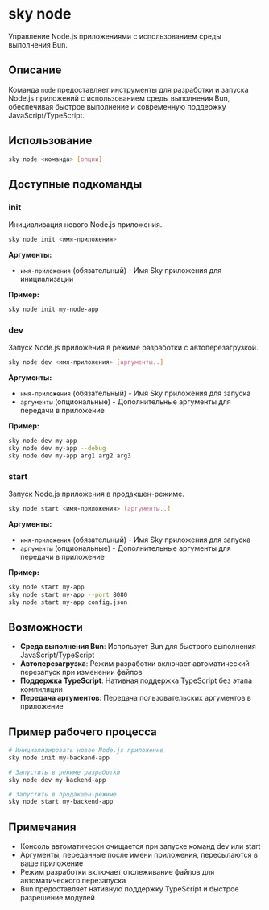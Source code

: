 # sky node

Управление Node.js приложениями с использованием среды выполнения Bun.

## Описание

Команда `node` предоставляет инструменты для разработки и запуска Node.js приложений с использованием среды выполнения Bun, обеспечивая быстрое выполнение и современную поддержку JavaScript/TypeScript.

## Использование

```bash
sky node <команда> [опции]
```

## Доступные подкоманды

### init

Инициализация нового Node.js приложения.

```bash
sky node init <имя-приложения>
```

**Аргументы:**
- `имя-приложения` (обязательный) - Имя Sky приложения для инициализации

**Пример:**
```bash
sky node init my-node-app
```

### dev

Запуск Node.js приложения в режиме разработки с автоперезагрузкой.

```bash
sky node dev <имя-приложения> [аргументы..]
```

**Аргументы:**
- `имя-приложения` (обязательный) - Имя Sky приложения для запуска
- `аргументы` (опциональные) - Дополнительные аргументы для передачи в приложение

**Пример:**
```bash
sky node dev my-app
sky node dev my-app --debug
sky node dev my-app arg1 arg2 arg3
```

### start

Запуск Node.js приложения в продакшен-режиме.

```bash
sky node start <имя-приложения> [аргументы..]
```

**Аргументы:**
- `имя-приложения` (обязательный) - Имя Sky приложения для запуска
- `аргументы` (опциональные) - Дополнительные аргументы для передачи в приложение

**Пример:**
```bash
sky node start my-app
sky node start my-app --port 8080
sky node start my-app config.json
```

## Возможности

- **Среда выполнения Bun**: Использует Bun для быстрого выполнения JavaScript/TypeScript
- **Автоперезагрузка**: Режим разработки включает автоматический перезапуск при изменении файлов
- **Поддержка TypeScript**: Нативная поддержка TypeScript без этапа компиляции
- **Передача аргументов**: Передача пользовательских аргументов в приложение

## Пример рабочего процесса

```bash
# Инициализировать новое Node.js приложение
sky node init my-backend-app

# Запустить в режиме разработки
sky node dev my-backend-app

# Запустить в продакшен-режиме
sky node start my-backend-app
```

## Примечания

- Консоль автоматически очищается при запуске команд dev или start
- Аргументы, переданные после имени приложения, пересылаются в ваше приложение
- Режим разработки включает отслеживание файлов для автоматического перезапуска
- Bun предоставляет нативную поддержку TypeScript и быстрое разрешение модулей
